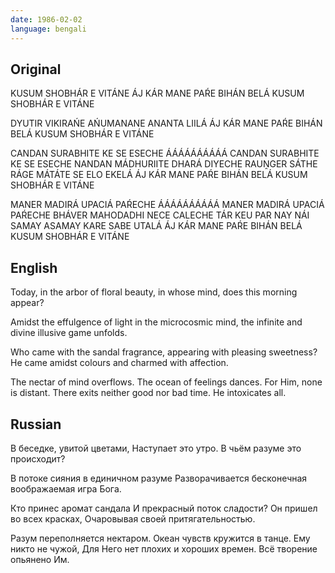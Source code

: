 ```yaml
---
date: 1986-02-02
language: bengali
---
```


## Original

KUSUM SHOBHÁR E VITÁNE
ÁJ KÁR MANE PAŔE BIHÁN BELÁ
KUSUM SHOBHÁR E VITÁNE

DYUTIR VIKIRAŃE AŃUMANANE
ANANTA LIILÁ
ÁJ KÁR MANE PAŔE BIHÁN BELÁ
KUSUM SHOBHÁR E VITÁNE

CANDAN SURABHITE KE SE ESECHE
ÁÁÁÁÁÁÁÁÁÁ
CANDAN SURABHITE KE SE ESECHE
NANDAN MÁDHURIITE DHARÁ DIYECHE
RAUṊGER SÁTHE RÁGE MÁTÁTE
SE ELO EKELÁ
ÁJ KÁR MANE PAŔE BIHÁN BELÁ
KUSUM SHOBHÁR E VITÁNE

MANER MADIRÁ UPACIÁ PAŔECHE
ÁÁÁÁÁÁÁÁÁÁ
MANER MADIRÁ UPACIÁ PAŔECHE
BHÁVER MAHODADHI NECE CALECHE
TÁR KEU PAR NAY NÁI SAMAY ASAMAY
KARE SABE UTALÁ
ÁJ KÁR MANE PAŔE BIHÁN BELÁ
KUSUM SHOBHÁR E VITÁNE

## English

Today, in the arbor of floral beauty,
in whose mind, does this morning appear?

Amidst the effulgence of light in the microcosmic mind,
the infinite and divine illusive game unfolds.

Who came with the sandal fragrance,
appearing with pleasing sweetness?
He came amidst colours
and charmed with affection.

The nectar of mind overflows.
The ocean of feelings dances.
For Him, none is distant.
There exits neither good nor bad time.
He intoxicates all.

## Russian

В беседке, увитой цветами,
Наступает это утро. В чьём разуме это происходит?

В потоке сияния в единичном разуме
Разворачивается бесконечная воображаемая игра Бога.

Кто принес аромат сандала
И прекрасный поток сладости?
Он пришел во всех красках,
Очаровывая своей притягательностью.

Разум переполняется нектаром.
Океан чувств кружится в танце.
Ему никто не чужой,
Для Него нет плохих и хороших времен.
Всё творение опьянено Им.

